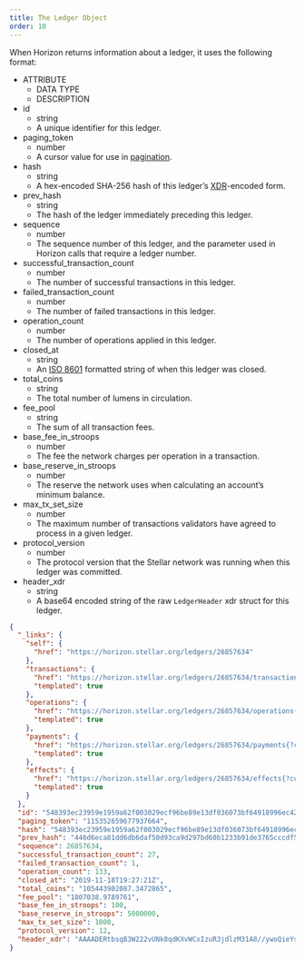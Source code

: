 ```yaml
---
title: The Ledger Object
order: 10
---
```



When Horizon returns information about a ledger, it uses the following format:

<AttributeTable>

- ATTRIBUTE
  - DATA TYPE
  - DESCRIPTION
- id
  - string
  - A unique identifier for this ledger.
- paging_token
  - number
  - A cursor value for use in [pagination](../../introduction/pagination/index.mdx).
- hash
  - string
  - A hex-encoded SHA-256 hash of this ledger’s [XDR](../../../docs/glossary/xdr.mdx)-encoded form.
- prev_hash
  - string
  - The hash of the ledger immediately preceding this ledger.
- sequence
  - number
  - The sequence number of this ledger, and the parameter used in Horizon calls that require a ledger number.
- successful_transaction_count
  - number
  - The number of successful transactions in this ledger.
- failed_transaction_count
  - number
  - The number of failed transactions in this ledger.
- operation_count
  - number
  - The number of operations applied in this ledger.
- closed_at
  - string
  - An [ISO 8601](https://en.wikipedia.org/wiki/ISO_8601) formatted string of when this ledger was closed.
- total_coins
  - string
  - The total number of lumens in circulation.
- fee_pool
  - string
  - The sum of all transaction fees.
- base_fee_in_stroops
  - number
  - The fee the network charges per operation in a transaction.
- base_reserve_in_stroops
  - number
  - The reserve the network uses when calculating an account’s minimum balance.
- max_tx_set_size
  - number
  - The maximum number of transactions validators have agreed to process in a given ledger.
- protocol_version
  - number
  - The protocol version that the Stellar network was running when this ledger was committed.
- header_xdr
  - string
  - A base64 encoded string of the raw `LedgerHeader` xdr struct for this ledger.

</AttributeTable>

<ExampleResponse>

```json
{
  "_links": {
    "self": {
      "href": "https://horizon.stellar.org/ledgers/26857634"
    },
    "transactions": {
      "href": "https://horizon.stellar.org/ledgers/26857634/transactions{?cursor,limit,order}",
      "templated": true
    },
    "operations": {
      "href": "https://horizon.stellar.org/ledgers/26857634/operations{?cursor,limit,order}",
      "templated": true
    },
    "payments": {
      "href": "https://horizon.stellar.org/ledgers/26857634/payments{?cursor,limit,order}",
      "templated": true
    },
    "effects": {
      "href": "https://horizon.stellar.org/ledgers/26857634/effects{?cursor,limit,order}",
      "templated": true
    }
  },
  "id": "548393ec23959e1959a62f003029ecf96be89e13df036073bf64918996ec4227",
  "paging_token": "115352659677937664",
  "hash": "548393ec23959e1959a62f003029ecf96be89e13df036073bf64918996ec4227",
  "prev_hash": "446d6eca81dd6db6daf50d93ca9d297bd60b1233b91de3765cccdf503cfffcb0",
  "sequence": 26857634,
  "successful_transaction_count": 27,
  "failed_transaction_count": 1,
  "operation_count": 133,
  "closed_at": "2019-11-18T19:27:21Z",
  "total_coins": "105443902087.3472865",
  "fee_pool": "1807038.9789761",
  "base_fee_in_stroops": 100,
  "base_reserve_in_stroops": 5000000,
  "max_tx_set_size": 1000,
  "protocol_version": 12,
  "header_xdr": "AAAADERtbsqB3W222vUNk8qdKXvWCxIzuR3jdlzM31A8//ywoQieYsSc05/BpgEqnLR7fKXz7t0K42V7NOjbGZA/wTEAAAAAXdLwmQAAAAAAAAAAplf68mTg/Z/DDyEZeLCoNbJnMZm4SYsYWjUjuDOSfPeRNFE4n9Hm19yKutjwVurFjk72JKVHI8J+ELwLZgWsywGZ0KIOoh6z7HlbYQAAEG9XKhRBAAABFgAAAAAH9M6YAAAAZABMS0AAAAPop9+CeMs1/7BHgFltiQPH+VT+ACYb5P0lSXh7RpBLtd34kEpeL8qKJxYz4ufmkQ2lEv/HMR/i3bi1Rt0PYj185/0kAZ3ZRbmm2mVRMzmaCOak1rn2vejHXDh+MGlr6D6vI2tc/M6VIumTKUa7SgumWDyW0r5FcJTbu/FXDQ/6C4YAAAAA"
}
```

</ExampleResponse>
